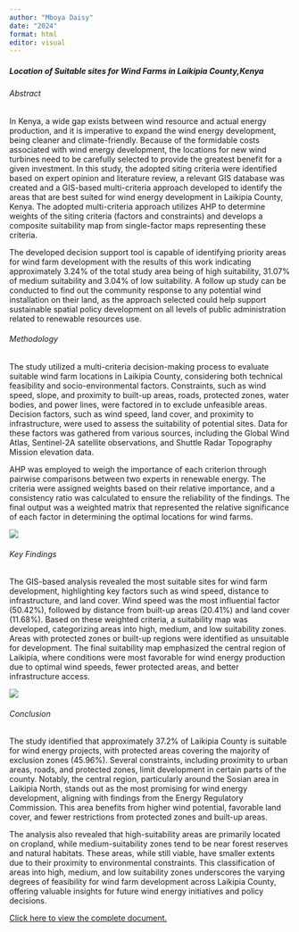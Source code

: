 ```yaml
---
author: "Mboya Daisy"
date: "2024"
format: html
editor: visual
---
```


##### Location of Suitable sites for Wind Farms in Laikipia County,Kenya

###### Abstract

In Kenya, a wide gap exists between wind resource and actual energy production, and it is imperative to expand the wind energy development, being cleaner and climate-friendly. Because of the formidable costs associated with wind energy development, the locations for new wind turbines need to be carefully selected to provide the greatest benefit for a given investment. In this study, the adopted siting criteria were identified based on expert opinion and literature review, a relevant GIS database was created and a GIS-based multi-criteria approach developed to identify the areas that are best suited for wind energy development in Laikipia County, Kenya. The adopted multi-criteria approach utilizes AHP to determine weights of the siting criteria (factors and constraints) and develops a composite suitability map from single-factor maps representing these criteria.

The developed decision support tool is capable of identifying priority areas for wind farm development with the results of this work indicating approximately 3.24% of the total study area being of high suitability, 31.07% of medium suitability and 3.04% of low suitability. A follow up study can be conducted to find out the community response to any potential wind installation on their land, as the approach selected could help support sustainable spatial policy development on all levels of public administration related to renewable resources use.

###### Methodology

The study utilized a multi-criteria decision-making process to evaluate suitable wind farm locations in Laikipia County, considering both technical feasibility and socio-environmental factors. Constraints, such as wind speed, slope, and proximity to built-up areas, roads, protected zones, water bodies, and power lines, were factored in to exclude unfeasible areas. Decision factors, such as wind speed, land cover, and proximity to infrastructure, were used to assess the suitability of potential sites. Data for these factors was gathered from various sources, including the Global Wind Atlas, Sentinel-2A satellite observations, and Shuttle Radar Topography Mission elevation data.

AHP was employed to weigh the importance of each criterion through pairwise comparisons between two experts in renewable energy. The criteria were assigned weights based on their relative importance, and a consistency ratio was calculated to ensure the reliability of the findings. The final output was a weighted matrix that represented the relative significance of each factor in determining the optimal locations for wind farms.

![](images/Summary%20of%20methodology.jpg)

###### Key Findings

The GIS-based analysis revealed the most suitable sites for wind farm development, highlighting key factors such as wind speed, distance to infrastructure, and land cover. Wind speed was the most influential factor (50.42%), followed by distance from built-up areas (20.41%) and land cover (11.68%). Based on these weighted criteria, a suitability map was developed, categorizing areas into high, medium, and low suitability zones. Areas with protected zones or built-up regions were identified as unsuitable for development. The final suitability map emphasized the central region of Laikipia, where conditions were most favorable for wind energy production due to optimal wind speeds, fewer protected areas, and better infrastructure access.

![](images/Findings.png)

###### Conclusion

The study identified that approximately 37.2% of Laikipia County is suitable for wind energy projects, with protected areas covering the majority of exclusion zones (45.96%). Several constraints, including proximity to urban areas, roads, and protected zones, limit development in certain parts of the county. Notably, the central region, particularly around the Sosian area in Laikipia North, stands out as the most promising for wind energy development, aligning with findings from the Energy Regulatory Commission. This area benefits from higher wind potential, favorable land cover, and fewer restrictions from protected zones and built-up areas.

The analysis also revealed that high-suitability areas are primarily located on cropland, while medium-suitability zones tend to be near forest reserves and natural habitats. These areas, while still viable, have smaller extents due to their proximity to environmental constraints. This classification of areas into high, medium, and low suitability zones underscores the varying degrees of feasibility for wind farm development across Laikipia County, offering valuable insights for future wind energy initiatives and policy decisions.

[Click here to view the complete document.](https://drive.google.com/file/d/1_Mw5AvKJ1xsqyEmQ1kWRVylCK-qjVttM/view?usp=sharing)
